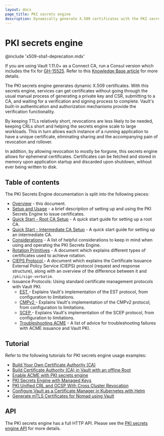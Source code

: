 ```yaml
---
layout: docs
page_title: PKI secrets engine
description: Dynamically generate X.509 certificates with the PKI secrets engine plugin.
---
```


# PKI secrets engine

@include 'x509-sha1-deprecation.mdx'

<Note title="Vault as Consul CA provider">

If you are using Vault 1.11.0+ as a Connect CA, run a Consul version which
includes the fix for [GH-15525](https://github.com/hashicorp/consul/pull/15525).
Refer to this [Knowledge Base
article](https://support.hashicorp.com/hc/en-us/articles/11308460105491) for
more details.

</Note>

The PKI secrets engine generates dynamic X.509 certificates. With this secrets
engine, services can get certificates without going through the usual manual
process of generating a private key and CSR, submitting to a CA, and waiting for
a verification and signing process to complete. Vault's built-in authentication
and authorization mechanisms provide the verification functionality.

By keeping TTLs relatively short, revocations are less likely to be needed,
keeping CRLs short and helping the secrets engine scale to large workloads. This
in turn allows each instance of a running application to have a unique
certificate, eliminating sharing and the accompanying pain of revocation and
rollover.

In addition, by allowing revocation to mostly be forgone, this secrets engine
allows for ephemeral certificates. Certificates can be fetched and stored in
memory upon application startup and discarded upon shutdown, without ever being
written to disk.

## Table of contents

The PKI Secrets Engine documentation is split into the following pieces:

 - [Overview](/vault/docs/secrets/pki) - this document.
 - [Setup and Usage](/vault/docs/secrets/pki/setup) - a brief description of setting
   up and using the PKI Secrets Engine to issue certificates.
 - [Quick Start - Root CA Setup](/vault/docs/secrets/pki/quick-start-root-ca) - A
   quick start guide for setting up a root CA.
 - [Quick Start - Intermediate CA Setup](/vault/docs/secrets/pki/quick-start-intermediate-ca) - A
   quick start guide for setting up an intermediate CA.
 - [Considerations](/vault/docs/secrets/pki/considerations) - A list of helpful
   considerations to keep in mind when using and operating the PKI Secrets
   Engine.
 - [Rotation Primitives](/vault/docs/secrets/pki/rotation-primitives) - A document
   which explains different types of certificates used to achieve rotation.
 - [CIEPS Protocol <EnterpriseAlert inline="true" />](/vault/docs/secrets/pki/cieps) - A
   document which explains the Certificate Issuance External Policy Service (CIEPS)
   protocol (request and response structure), along with an overview of the difference
   between it and `/pki/sign-verbatim`.
 - Issuance Protocols: Using standard certificate management protocols with Vault PKI.
   - [EST <EnterpriseAlert inline="true" />](/vault/docs/secrets/pki/est) -
     Explains Vault's implementation of the EST protocol, from configuration
     to limitations.
   - [CMPv2 <EnterpriseAlert inline="true" />](/vault/docs/secrets/pki/cmpv2) -
     Explains Vault's implementation of the CMPv2 protocol, from configuration
     to limitations.
   - [SCEP <EnterpriseAlert inline="true" />](/vault/docs/secrets/pki/scep) -
     Explains Vault's implementation of the SCEP protocol, from configuration
     to limitations.
   - [Troubleshooting ACME](/vault/docs/secrets/pki/troubleshooting-acme) - A list of
     advice for troubleshooting failures with ACME issuance and Vault PKI.



## Tutorial

Refer to the following tutorials for PKI secrets engine usage examples:

- [Build Your Own Certificate Authority (CA)](/vault/tutorials/secrets-management/pki-engine)
- [Build Certificate Authority (CA) in Vault with an offline Root](/vault/tutorials/secrets-management/pki-engine-external-ca)
- [Enable ACME with PKI secrets engine](/vault/tutorials/secrets-management/pki-acme-caddy)
- [PKI Secrets Engine with Managed Keys](/vault/tutorials/enterprise/managed-key-pki)
- [PKI Unified CRL and OCSP With Cross Cluster
  Revocation](/vault/tutorials/secrets-management/pki-unified-crl-ocsp-cross-cluster)
- [Configure Vault as a Certificate Manager in Kubernetes with
  Helm](/vault/tutorials/kubernetes/kubernetes-cert-manager)
- [Generate mTLS Certificates for Nomad using
  Vault](/vault/tutorials/secrets-management/vault-pki-nomad)


## API

The PKI secrets engine has a full HTTP API. Please see the
[PKI secrets engine API](/vault/api-docs/secret/pki) for more
details.
